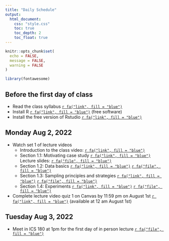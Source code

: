 ---
title: "Daily Schedule"
output: 
  html_document:
    css: "style.css"
    toc: true
    toc_depth: 2
    toc_float: true
---

```{r setup, include=FALSE}
knitr::opts_chunk$set(
  echo = FALSE,
  message = FALSE,
  warning = FALSE
)

library(fontawesome)
```

## Before the first day of class 

- Read the class syllabus [`r fa("link", fill = "blue")`](https://catalinamedina.github.io/uci-stats7-su22-website/syllabus.html)
- Install R [`r fa("link", fill = "blue")`](https://www.r-project.org/) (free software)
- Install the free version of Rstudio [`r fa("link", fill = "blue")`](https://www.rstudio.com/)

## Monday Aug 2, 2022  

- Watch set 1 of lecture videos
    - Introduction to the class video: [`r fa("link", fill = "blue")`](https://uci.zoom.us/rec/share/iEzan4P2GVBIK4rEa2LtOLH1fe9KaDx3zsovVnalo_mfIUoHGnZZulOkBsW-ZlTR.VXePD4F_vhRPVsgU?startTime=1659214374000)
    - Section 1.1: Motivating case study [`r fa("link", fill = "blue")`](https://uci.zoom.us/rec/share/oD5hLVonR3CZ92t8D9zmJJF1qfLshfCnHsL0-_-qvOloMS1s3rohD9TMg32EfXyF.DBGfPottko6zeJyR?startTime=1659204319000) Lecture slides: [`r fa("file", fill = "blue")`](lecture-slides/lecture1-section1.1-case-study.pdf)
    - Section 1.2: Data basics [`r fa("link", fill = "blue")`](https://uci.zoom.us/rec/share/LfwhN6yTv7-nOE0cIAUx4vZoFyeK5joam7mQnOk6QGyZVGqF47625j9HUtJu2HWO.m9QSfwOlYGH0pzMb?startTime=1659218067000) [`r fa("file", fill = "blue")`](lecture-slides/lecture1-section1.2-data-basics.pdf)
    - Section 1.3: Sampling principles and strategies [`r fa("link", fill = "blue")`](https://uci.zoom.us/rec/share/8ez_7EOY5QoAxHlVcT-EffYubi-xg0R8Ebk7AiDHByWpaygZrSREJ0XFFuycelkr.ROp41PFoMRk7OaKo?startTime=1659226434000) [`r fa("file", fill = "blue")`](lecture-slides/lecture1-section1.3-sampling-principles-and-strategies.pdf)
    - Section 1.4: Experiments [`r fa("link", fill = "blue")`](https://uci.zoom.us/rec/share/3KQRxWLSiqBHGxL6TG9mMrmhj90gxQfo3iLRe3pIFOfWBVLHaCSYZue-AtxKZNDj.zbn4J4xUTTzUJzq-?startTime=1659228286000) [`r fa("file", fill = "blue")`](lecture-slides/lecture1-section1.4-experiments.pdf)
- Complete lecture video quiz 1 on Canvas by 11:59 pm on August 1st [`r fa("link", fill = "blue")`](https://canvas.eee.uci.edu/courses/46939/quizzes/233237) (available at 12 am August 1st)

## Tuesday Aug 3, 2022

- Meet in ICS 180 at 1pm for the first day of in person lecture [`r fa("file", fill = "blue")`](lecture-slides/lecture1-practice.pdf)
